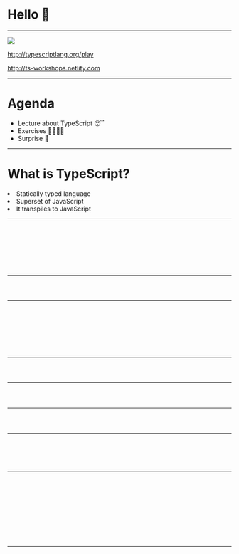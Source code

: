 


<Head>
  <title>TypeScript workshops</title>
</Head>

# Hello 👋

---

<img src={ts} />
<br />

http://typescriptlang.org/play

http://ts-workshops.netlify.com

---

# Agenda

<ul>
  <li>Lecture about TypeScript 😴</li>
  <li>Exercises 🙇‍♀️🙇‍♂️</li>
  <li>Surprise 🙊</li> 
</ul>

---

# What is TypeScript?

<Appear>
  <li>Statically typed language</li>
  <li>Superset of JavaScript</li>
  <li>It transpiles to JavaScript</li>
</Appear>

---

<CodeSurfer>

  ```typescript 1 file=./src/basicTypes.ts title="Basic data types" subtitle="Strings"
  ```

  ```typescript 3 file=./src/basicTypes.ts title="Basic data types" subtitle="Booleans"
  ```

  ```typescript 5 file=./src/basicTypes.ts title="Basic data types" subtitle="Numbers"
  ```

  ```typescript 7:8 file=./src/basicTypes.ts title="Basic data types" subtitle="Arrays"
  ```

  ```typescript 10:12 file=./src/basicTypes.ts title="Basic data types" subtitle="Any"
  ```

  ```typescript 14:16 file=./src/basicTypes.ts title="Basic data types" subtitle="Void"
  ```

  ```typescript 19:26 file=./src/basicTypes.ts title="Basic data types" subtitle="Never"
  ```

  ```typescript 28:30 file=./src/basicTypes.ts title="Basic data types" subtitle=Object
  ```

</CodeSurfer>

---

<CodeSurfer>

```typescript 1:2 file=./src/typeAssertions.ts title="Type assertions"
```

```typescript 4 file=./src/typeAssertions.ts title="Type assertions" subtitle="I know better, TypeScript"
```

```typescript 6 file=./src/typeAssertions.ts title="Type assertions" subtitle="I know better, TypeScript"
```

</CodeSurfer>

---

<!-- Types vs interfaces  -->
<CodeSurferColumns>

<Step subtitle="Declaration">

```typescript 1:4 file=./src/interfaces.ts title="Interface"
```
```typescript 1:4 file=./src/types.ts title="Type"
```

</Step>

<Step subtitle="Use as dictionary">

```typescript 1:13 file=./src/interfaces.ts title="Interface"
```

```typescript 1:11 file=./src/types.ts title="Type"
```

</Step>

<Step subtitle="Declaration merging">

```typescript 14:22 file=./src/interfaces.ts title="Interface"
```

```typescript 12:20 file=./src/types.ts title="Type"
```

</Step>

<Step subtitle="Extending definitions">

```typescript 19:27 file=./src/interfaces.ts title="Interface"
```

```typescript 16:24 file=./src/types.ts title="Type"
```

</Step>

</CodeSurferColumns>

---


<!-- Structural type system  -->
<CodeSurfer>


```typescript 1:9 file=./src/structuralTypeSystem.ts title="Structural type system"
```

```typescript 11 file=./src/structuralTypeSystem.ts title="Structural type system"
```

```typescript 13:18 file=./src/structuralTypeSystem.ts title="Structural type system"
```
</CodeSurfer>

---
<CodeSurfer>

```typescript 1:3 file=./src/dictsAndObjects.ts title="Dictionaries" subtitle="Basic definition"
```

```typescript 5:7 file=./src/dictsAndObjects.ts title="Dictionaries" subtitle="Dynamic definition"
```

```typescript 9:10 file=./src/dictsAndObjects.ts title="Dictionaries" subtitle="Index signatures"
```

</CodeSurfer>

---

<!-- Immutable data -->
<CodeSurfer>

```typescript 1:6 file=./src/immutableData.ts title="Immutable data" subtitle="You can call me Aleksandra"
```
```typescript 8:19 file=./src/immutableData.ts title="Immutable data" subtitle="Now you can't"
```
```typescript 21:22 file=./src/immutableData.ts title="Immutable data" subtitle="The same goes for variables"
```

</CodeSurfer>

---

<!-- Generics -->

<CodeSurfer>

```typescript 1 file=./src/generics.ts title="Generics" subtitle="Generic function declaration"
```

```typescript 3 file=./src/generics.ts title="Generics" subtitle="Pass type argument"
```

```typescript 5 file=./src/generics.ts title="Generics" subtitle="Use type argument inference"
```

```typescript 7:13 file=./src/generics.ts title="Generics" subtitle="Generics in React"
```

```typescript 15 file=./src/generics.ts title="Generics" subtitle="Generics in React"
```

</CodeSurfer>

---

<!-- Advanced types -->

<CodeSurfer>

```typescript 1:19 file=./src/advancedTypes.ts title="Advanced types" subtitle="Intersection types"
```

```typescript 21:23 file=./src/advancedTypes.ts title="Advanced types" subtitle="Union types"
```

```typescript 25:27 file=./src/advancedTypes.ts title="Advanced types" subtitle="Type guards"
```

```typescript 29:31 file=./src/advancedTypes.ts title="Advanced types" subtitle="Type guards"
```

```typescript 33 file=./src/advancedTypes.ts title="Advanced types" subtitle="String literals types"
```

```typescript 35 file=./src/advancedTypes.ts title="Advanced types" subtitle="Numeric literals types"
```

```typescript 37:50 file=./src/advancedTypes.ts title="Advanced types" subtitle="Discriminated unions"
```

```typescript 52:64 file=./src/advancedTypes.ts title="Advanced types" subtitle="Exhaustiveness checking"
```

```typescript 71:75 file=./src/advancedTypes.ts title="Advanced types" subtitle="Index types"
```

```typescript 77:81 file=./src/advancedTypes.ts title="Advanced types" subtitle="Index types"
```

```typescript 83:101 file=./src/advancedTypes.ts title="Advanced types" subtitle="Mapped types"
```

</CodeSurfer>

---